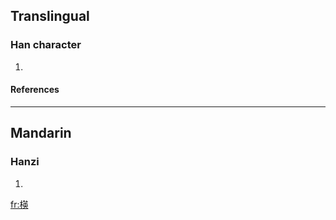 ==Translingual==
===Han character===
{{Han char|rn=75|rad=木|as=09|sn=13|four=|canj=木廿中大 (DTLK)}}
# {{defn|Han|sort=木09}}
====References====
{{Han ref|kx=0540.210|dkj=15162|dj=0928.060|hdz=21243.070|uh=6967|ud=26983}}

----
==Mandarin==
===Hanzi===
{{cmn-hanzi|pin=[[yīng]] ([[ying1]])|wg=ying<sup>1</sup>}}
# {{defn|Mandarin}}

[[fr:楧]]